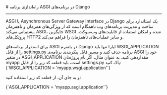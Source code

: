 

<Layout>
<Head>
<title>مستندات راه‌اندازی برنامه ASGI در Django - لیارا</title>
</Head>
# راه‌اندازی برنامه ASGI در برنامه‌های Django
<hr className="mb-2" />

ASGI یا Asynchronous Server Gateway Interface در Django یک استاندارد برای ساخت و مدیریت برنامه‌های وب ناهمگام است که از ویژگی‌های همزمان و ناهمزمان پشتیبانی می‌کند. ASGI، جایگزین WSGI شده و امکان استفاده از قابلیت‌های وب‌سوکت، پروتکل‌های HTTP2 و سایر عملیات‌های ناهمزمان را فراهم می‌کند.
<div className="h-2" />
برای استقرار برنامه‌های ASGI در پلتفرم Django لیارا تنها باید <Important>WSGI_APPLICATION</Important> را از فایل <Important>settings.py</Important> برنامه حذف کنید و مسیر فایل پیکربندی برنامه‌ی ASGI خود را در متغیر <Important>ASGI_APPLICATION</Important> مقداردهی کنید. به عنوان مثال، اگر نام پروژه‌تان <Important>myapp</Important> است، باید قطعه کد زیر را از فایل <Important>settings.py</Important> پاک کنید:

<div className="h-2" />
<div dir='ltr'>
    <Highlight className="python">
        {`WSGI_APPLICATION = 'myapp.wsgi.application'`}
    </Highlight>
</div>
<div className="h-2" />

و به جای آن، از قطعه کد زیر استفاده کنید:
<div className="h-2" />
<div dir='ltr'>
    <Highlight className="python">
        {`ASGI_APPLICATION = 'myapp.asgi.application'`}
</Highlight>
</div>

<NextPage next="./use-ffmpeg-module"/>
</Layout>